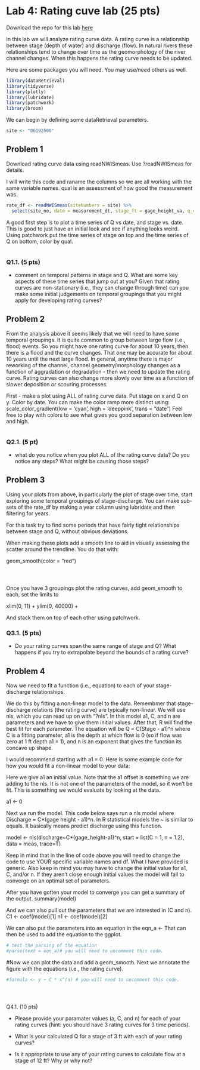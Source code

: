 

# Lab 4: Rating cuve lab (25 pts) 

Download the repo for this lab [here](https://github.com/tpcovino/rating_curve_lab.git){target="_blank"}

In this lab we will analyze rating curve data. A rating curve is a relationship between stage (depth of water) and discharge (flow). In natural rivers these relationships tend to change over time as the geomorphology of the river channel changes. When this happens the rating curve needs to be updated.



Here are some packages you will need. You may use/need others as well. 
```r
library(dataRetrieval)
library(tidyverse)
library(plotly)
library(lubridate)
library(patchwork)
library(broom)
```

We can begin by defining some dataRetrieval parameters. 
```r

site <- "06192500"

```

## Problem 1 

Download rating curve data using readNWISmeas. Use ?readNWISmeas for details. 

I will write this code and raname the columns so we are all working with the same variable names. qual is an assessment of how good the measurement was. 
```r
rate_df <- readNWISmeas(siteNumbers = site) %>% 
  select(site_no, date = measurement_dt, stage_ft = gage_height_va, q_cfs = discharge_va, qual = measured_rating_diff)

```

A good first step is to plot a time series of Q vs date, and stage vs. date. This is good to just have an initial look and see if anything looks weird. Using patchwork put the time series of stage on top and the time series of Q on bottom, color by qual. 
```r

```

### Q1.1. (5 pts)

- comment on temporal patterns in stage and Q. What are some key aspects of these time series that jump out at you? Given that rating curves are non-stationary (i.e., they can change through time) can you make some initial judgements on temporal groupings that you might apply for developing rating curves?  

## Problem 2

From the analysis above it seems likely that we will need to have some temporal groupings. It is quite common to group between large flow (i.e., flood) events. So you might have one rating curve for about 10 years, then there is a flood and the curve changes. That one may be accurate for about 10 years until the next large flood. In general, anytime there is major reworking of the channel, channel geometry/morphology changes as a function of aggradation or degradation - then we need to update the rating curve. Rating curves can also change more slowly over time as a function of slower deposition or scouring processes. 

First - make a plot using ALL of rating curve data. Put stage on x and Q on y. Color by date. 
You can make the color ramp more distinct using:
scale_color_gradient(low = 'cyan', high = 'deeppink', trans = "date")
Feel free to play with colors to see what gives you good separation between low and high. 

```r

  
```

### Q2.1. (5 pt)
- what do you notice when you plot ALL of the rating curve data? Do you notice any steps? What might be causing those steps?  


## Problem 3

Using your plots from above, in particularly the plot of stage over time, start exploring some temporal groupings of stage-discharge. You can make sub-sets of the rate_df by making a year column using lubridate and then filtering for years.

For this task try to find some periods that have fairly tight relationships between stage and Q, without obvious deviations. 

When making these plots add a smooth line to aid in visually assessing the scatter around the trendline. You do that with:

 geom_smooth(color = "red")

```r


```


```r


```

```r


```

Once you have 3 groupings plot the rating curves, add geom_smooth to each, set the limits to 

xlim(0, 11) +
ylim(0, 40000) +

And stack them on top of each other using patchwork. 

### Q3.1. (5 pts)

- Do your rating curves span the same range of stage and Q? What happens if you try to extrapolate beyond the bounds of a rating curve? 




## Problem 4

Now we need to fit a function (i.e., equation) to each of your stage-discharge relationships. 

We do this by fitting a non-linear model to the data. Remembmer that stage-discharge relations (the rating curve) are typically non-linear. We will use nls, which you can read up on with “?nls”. In this model a1, C, and n are parameters and we have to give them initial values. After that, R will find the best fit for each parameter. The equation will be Q = C(Stage - a1)^n where C is a fitting parameter, a1 is the depth at which flow is 0 (so if flow was zero at 1 ft depth a1 = 1), and n is an exponent that gives the function its concave up shape.

I would recommend starting with a1 = 0. Here is some example code for how you would fit a non-linear model to your data:

Here we give a1 an initial value. Note that the a1 offset is something we are adding to the nls. It is not one of the parameters of the model, so it won't be fit. This is something we would evaluate by looking at the data. 

a1 <- 0 

Next we run the model. This code below says run a nls model where Discharge = C*(gage height - a1)^n. In R statistical models the ~ is similar to equals. It basically means predict discharge using this function. 

model <- nls(discharge~C*(gage_height-a1)^n, start = list(C = 1, n = 1.2), data = meas, trace=T)

Keep in mind that in the line of code above you will need to change the code to use YOUR specific variable names and df. What I have provided is generic. Also keep in mind you may have to change the initial value for a1, C, and/or n. If they aren't close enough initial values the model will fail to converge on an optimal set of parameters. 

After you have gotten your model to converge you can get a summary of the output. 
summary(model)

And we can also pull out the parameters that we are interested in (C and n).
C1 <- coef(model)[1]
n1 <- coef(model)[2]

We can also put the parameters into an equation in the eqn_a <- 
That can then be used to add the equation to the ggplot. 
```r



# test the parsing of the equation
#parse(text = eqn_a)# you will need to uncomment this code. 

```


#Now we can plot the data and add a geom_smooth. Next we annotate the figure with the equations (i.e., the rating curve).
```r

#formula <- y ~ C * x^(n) # you will need to uncomment this code. 


  
```



Q4.1. (10 pts)

- Please provide your paramater values (a, C, and n) for each of your rating curves (hint: you should have 3 rating curves for 3 time periods). 

- What is your calculated Q for a stage of 3 ft with each of your rating curves? 

- Is it appropriate to use any of your rating curves to calculate flow at a stage of 12 ft? Why or why not? 
